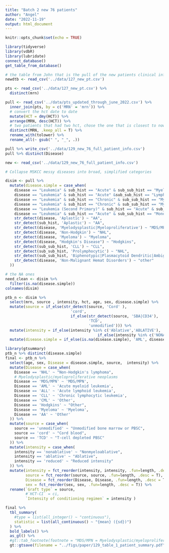 ```yaml
---
title: "Batch 2 new 76 patients"
author: "Angel"
date: "2022-11-19"
output: html_document
---
```


```r
knitr::opts_chunk$set(echo = TRUE)
```

```r
library(tidyverse)
library(vdbR)
library(lubridate)
connect_database()
get_table_from_database()
```

```r
# the table from John that is the pull of the new patients clinical info
newdtb <- read_csv('../data/127_new_pt.csv')

pts <- read_csv('../data/127_new_pt.csv') %>% 
  distinct(mrn) 

pull <- read_csv('../data/pts_updated_through_june_2022.csv') %>% 
  inner_join(pts, by = c('MRN' = 'mrn')) %>% 
  # convert the hct date to date
  mutate(HCT = dmy(HCT)) %>% 
  arrange(MRN, desc(HCT)) %>%
  # two patients that had two hct, chose the one that is closest to now
  distinct(MRN, .keep_all = T) %>% 
  rename_with(tolower) %>% 
  rename_all(~ gsub(" ", "_", .))

pull %>% write_csv('../data/129_new_76_full_patient_info.csv')
pull %>% distinct(Disease) 

new <- read_csv('../data/129_new_76_full_patient_info.csv')
```

```r
# Collapse MSKCC messy diseases into broad, simplified categories

disim <- pull %>% 
  mutate(disease.simple = case_when(
    disease == "Leukemia" & sub_hist == "Acute" & sub_sub_hist == "Myelogenous" ~ 'AML',
    disease == "Leukemia" & sub_hist == "Acute" &sub_sub_hist == "Lymphoblastic" ~ "ALL",
    disease == "Leukemia" & sub_hist == "Chronic" & sub_sub_hist == "Myelogenous" ~ "CML",
    disease == "Leukemia" & sub_hist == "Chronic" & sub_sub_hist == "Myelomonocytic" ~ "MDS/MPN",
    disease == "Leukemia (Second Primary)" & sub_hist == "Acute" & sub_sub_hist == "Myelogenous" ~ "AML",
    disease == "Leukemia" & sub_hist == "Acute" & sub_sub_hist == "Monoblastic" | sub_sub_hist == "Monocytic" | sub_sub_hist == "Myelomonocytic" | sub_sub_hist =="Promyelocytic" ~ "AML",
    str_detect(disease, 'Aplastic') ~ "AA",
    str_detect(sub_hist, 'Aplastic') ~ "AA",
    str_detect(disease, 'Myelodysplastic|Myeloproliferative') ~ "MDS/MPN",
    str_detect(disease, 'Non-Hodgkin') ~ "NHL",
    str_detect(disease, 'Myeloma') ~ "Myeloma",
    str_detect(disease, "Hodgkin's Disease") ~ "Hodgkins",
    str_detect(sub_sub_hist, 'CLL') ~ "CLL",
    str_detect(sub_sub_hist, 'Prolymphocytic') ~ "NHL",
    str_detect(sub_sub_hist, 'Biphenotypic|Plasmacytoid Dendritic|Ambiguous|NK-LGL') ~ "other",
    str_detect(disease, 'Non-Malignant Hemat Disorders') ~ "other"
  ))

# the NA ones 
need_clean <- disim %>% 
  filter(is.na(disease.simple))
colnames(disim)
```

```r
ptb_n <- disim %>% 
  select(mrn, source , intensity, hct, age, sex, disease.simple) %>%  
  mutate(source = if_else(str_detect(source, 'Cord' ), 
                             'cord',
                             if_else(str_detect(source, 'SBA|CD34'), 
                                     'TCD',
                                     'unmodified'))) %>% 
  mutate(intensity = if_else(intensity %in% c('Ablative','ABLATIVE'), 'ablative',
                                         if_else(intensity %in% c('NONABL','Nonablative'), 'nonablative','reduced'))) %>% 
  mutate(disease.simple = if_else(is.na(disease.simple), 'AML', disease.simple))
```

```r
library(gtsummary)  
ptb_n %>% distinct(disease.simple)
final <- ptb_n %>% 
  select(age, sex, Disease = disease.simple, source,  intensity) %>% 
  mutate(Disease = case_when(
    Disease == 'NHL' ~ "Non-Hodgkin's lymphoma",
    # Myelodysplastic/myeloproliferative neoplasms
    Disease == 'MDS/MPN' ~ 'MDS/MPN',
    Disease == 'AML' ~ 'Acute myeloid leukemia',
    Disease == 'ALL' ~ 'Acute lymphoid leukemia',
    Disease == 'CLL' ~ 'Chronic lymphocytic leukemia',
    Disease == 'CML' ~ 'Other',
    Disease == 'Hodgkins' ~ "Other",
    Disease == 'Myeloma' ~ 'Myeloma', 
    Disease == 'AA' ~ 'Other'
  )) %>% 
  mutate(source = case_when(
    source == 'unmodified' ~ "Unmodified bone marrow or PBSC",
    source == 'cord' ~ "Cord blood",
    source == 'TCD' ~ "T-cell depleted PBSC"
  )) %>% 
  mutate(intensity = case_when(
    intensity == 'nonablative' ~ "Nonmyeloablative",
    intensity == 'ablative' ~ "Ablative",
    intensity == 'reduced' ~ "Reduced intensity"
  )) %>% 
  mutate(intensity = fct_reorder(intensity, intensity, .fun=length, .desc = T),
         source = fct_reorder(source, source, .fun=length, .desc = T),
         Disease = fct_reorder(Disease, Disease, .fun=length, .desc = T),
         sex = fct_reorder(sex, sex, .fun=length, .desc = T)) %>% 
  rename(`Graft type` = source, 
         #`HCT-CI` = ci,
         `Intensity of conditioning regimen` = intensity ) 

final %>% 
  tbl_summary(
    #type = list(all_integer() ~ "continuous"), 
    statistic = list(all_continuous() ~ "{mean} ({sd})")
  ) %>%
  bold_labels() %>% 
  as_gt() %>%
  #gt::tab_footnote(footnote = "MDS/MPN = Myelodysplastic/myeloproliferative neoplasms") %>% 
  gt::gtsave(filename = "../figs/paper/129_table_1_patient_summary.pdf")


```

